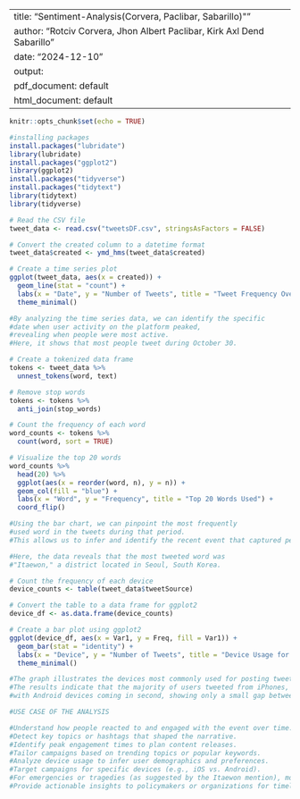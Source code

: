 
---
title: "Sentiment-Analysis(Corvera, Paclibar, Sabarillo)\""
author: "Rotciv Corvera, Jhon Albert Paclibar, Kirk Axl Dend Sabarillo"
date: "2024-12-10"
output:
  pdf_document: default
  html_document: default
---

```r
knitr::opts_chunk$set(echo = TRUE)
```

```r
#installing packages
install.packages("lubridate")
library(lubridate)
install.packages("ggplot2")
library(ggplot2)
install.packages("tidyverse")
install.packages("tidytext")
library(tidytext)
library(tidyverse)
```


```r
# Read the CSV file
tweet_data <- read.csv("tweetsDF.csv", stringsAsFactors = FALSE)
```

```r
# Convert the created column to a datetime format
tweet_data$created <- ymd_hms(tweet_data$created)
```

```r
# Create a time series plot
ggplot(tweet_data, aes(x = created)) +
  geom_line(stat = "count") +
  labs(x = "Date", y = "Number of Tweets", title = "Tweet Frequency Over Time") +
  theme_minimal()
```

```r
#By analyzing the time series data, we can identify the specific
#date when user activity on the platform peaked,
#revealing when people were most active.
#Here, it shows that most people tweet during October 30.
```

```r
# Create a tokenized data frame
tokens <- tweet_data %>%
  unnest_tokens(word, text)
```

```r
# Remove stop words
tokens <- tokens %>%
  anti_join(stop_words)
```

```r
# Count the frequency of each word
word_counts <- tokens %>%
  count(word, sort = TRUE)
```

```r
# Visualize the top 20 words
word_counts %>%
  head(20) %>%
  ggplot(aes(x = reorder(word, n), y = n)) +
  geom_col(fill = "blue") +
  labs(x = "Word", y = "Frequency", title = "Top 20 Words Used") +
  coord_flip()
```
```r
#Using the bar chart, we can pinpoint the most frequently
#used word in the tweets during that period.
#This allows us to infer and identify the recent event that captured people's attention.

#Here, the data reveals that the most tweeted word was 
#"Itaewon," a district located in Seoul, South Korea.
```

```r
# Count the frequency of each device
device_counts <- table(tweet_data$tweetSource)
```

```r
# Convert the table to a data frame for ggplot2
device_df <- as.data.frame(device_counts)
```

```r
# Create a bar plot using ggplot2
ggplot(device_df, aes(x = Var1, y = Freq, fill = Var1)) +
  geom_bar(stat = "identity") +
  labs(x = "Device", y = "Number of Tweets", title = "Device Usage for Tweeting") +
  theme_minimal()
```

```r
#The graph illustrates the devices most commonly used for posting tweets.
#The results indicate that the majority of users tweeted from iPhones,
#with Android devices coming in second, showing only a small gap between them.
```
```r
#USE CASE OF THE ANALYSIS

#Understand how people reacted to and engaged with the event over time.
#Detect key topics or hashtags that shaped the narrative.
#Identify peak engagement times to plan content releases.
#Tailor campaigns based on trending topics or popular keywords.
#Analyze device usage to infer user demographics and preferences.
#Target campaigns for specific devices (e.g., iOS vs. Android).
#For emergencies or tragedies (as suggested by the Itaewon mention), monitor public sentiment and response.
#Provide actionable insights to policymakers or organizations for timely interventions.

```

